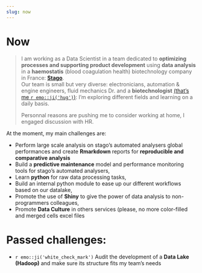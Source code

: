 ```yaml
---
slug: now
---
```

# Now

> I am working as a Data Scientist in a team dedicated to **optimizing processes and supporting product development** using **data analysis** in a **haemostatis** (blood coagulation health) biotechnology company in France: [**Stago**](www.stago.com).  
Our team is small but very diverse: electronicians, automation & engine engineers, fluid mechanics Dr. and a **biotechnologist** [(that's me `r emo::ji('hug')`)](/about/index.html): I'm exploring different fields and learning on a daily basis. 
>
> Personnal reasons are pushing me to consider working at home, I engaged discussion with HR.

At the moment, my main challenges are:

  - Perform large scale analysis on stago's automated analysers global performances and create **Rmarkdown** reports for **reproducible and comparative analysis** 
  - Build a **predictive maintenance** model and performance monitoring tools for stago's automated analysers,
  - Learn **python** for raw data processing tasks,
  - Build an internal python module to ease up our different workflows based on our datalake,
  - Promote the use of **Shiny** to give the power of data analysis to non-programmers colleagues,
  - Promote **Data Culture** in others services (please, no more color-filled and merged cells excel files
    
# Passed challenges:
  - `r emo::ji('white_check_mark')` Audit the development of a **Data Lake (Hadoop)** and make sure its structure fits my team's needs

